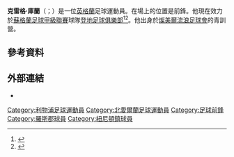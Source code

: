'''克雷格·庫蘭'''（{{lang-en|Craig Curran}}；{{bd|1989年|8月23日}}）是一位[[英格蘭|英格蘭]]足球運動員。在場上的位置是前鋒。他現在效力於[[蘇格蘭足球甲級聯賽|蘇格蘭足球甲級聯賽]]球隊[[登地足球俱樂部|登地足球俱樂部]]<ref>{{cite web|title=Ross County: Striker Craig Curran wins six-month contract|url=http://www.bbc.co.uk/sport/0/football/30658578|publisher=BBC Sport|last=Lindsay|first=Clive|date=2 January 2015|accessdate=2 January 2015|archive-date=2015-01-20|archive-url=https://web.archive.org/web/20150120065106/http://www.bbc.co.uk/sport/0/football/30658578|dead-url=no}}</ref><ref>{{cite web|title=Dundee players list|url=https://www.soccerbase.com/players/player.sd?player_id=45355&season_id=152|publisher=Soccerbase player list 2019|accessdate=2019-11-27|archive-date=2016-03-04|archive-url=https://web.archive.org/web/20160304222201/http://www.soccerbase.com/players/player.sd?player_id=45355|dead-url=no}}</ref>。他出身於[[燦美爾流浪足球會|燦美爾流浪足球會]]的青訓營。
==參考資料==
{{Reflist}}

==外部連結==
*{{soccerbase|45355}}

{{DEFAULTSORT:Curran, Craig}}
[[Category:利物浦足球運動員|Category:利物浦足球運動員]]
[[Category:北愛爾蘭足球運動員|Category:北愛爾蘭足球運動員]]
[[Category:足球前鋒|Category:足球前鋒]]
[[Category:羅斯郡球員|Category:羅斯郡球員]]
[[Category:紐尼頓鎮球員|Category:紐尼頓鎮球員]]
